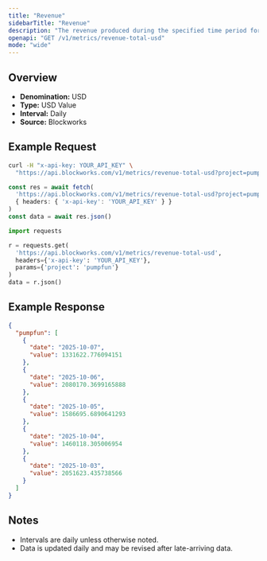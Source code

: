 ```yaml
---
title: "Revenue"
sidebarTitle: "Revenue"
description: "The revenue produced during the specified time period for given project."
openapi: "GET /v1/metrics/revenue-total-usd"
mode: "wide"
---
```


## Overview

- **Denomination:** USD
- **Type:** USD Value
- **Interval:** Daily
- **Source:** Blockworks

## Example Request

<CodeGroup>

```bash cURL
curl -H "x-api-key: YOUR_API_KEY" \
  "https://api.blockworks.com/v1/metrics/revenue-total-usd?project=pumpfun"
```

```typescript TypeScript
const res = await fetch(
  'https://api.blockworks.com/v1/metrics/revenue-total-usd?project=pumpfun',
  { headers: { 'x-api-key': 'YOUR_API_KEY' } }
)
const data = await res.json()
```

```python Python
import requests

r = requests.get(
  'https://api.blockworks.com/v1/metrics/revenue-total-usd',
  headers={'x-api-key': 'YOUR_API_KEY'},
  params={'project': 'pumpfun'}
)
data = r.json()
```

</CodeGroup>

## Example Response

```json
{
  "pumpfun": [
    {
      "date": "2025-10-07",
      "value": 1331622.776094151
    },
    {
      "date": "2025-10-06",
      "value": 2080170.3699165888
    },
    {
      "date": "2025-10-05",
      "value": 1586695.6890641293
    },
    {
      "date": "2025-10-04",
      "value": 1460118.305006954
    },
    {
      "date": "2025-10-03",
      "value": 2051623.435738566
    }
  ]
}
```

## Notes
- Intervals are daily unless otherwise noted.
- Data is updated daily and may be revised after late-arriving data.